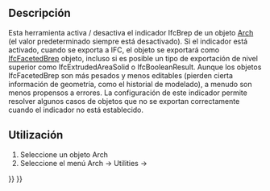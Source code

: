 <languages/>

{{Docnav
|[[Arch_Check|Check]]
|[[Arch_ToggleSubs|ToggleSubs]]
|[[BIM_Workbench|BIM]]
|IconL=Arch_Check.svg
|IconR=Arch_ToggleSubs.svg
|IconC=Workbench_BIM.svg
}}

<div class="mw-translate-fuzzy">
{{GuiCommand|Name=Arch ToggleIfcBrepFlag|Workbenches=[[Arch_Workbench/es|Arch]]|MenuLocation=Arch → Utilities → Toggle Ifc Brep flag|Shortcut=|SeeAlso=}}
</div>

<span id="Description"></span>
==Descripción==

<div class="mw-translate-fuzzy">
Esta herramienta activa / desactiva el indicador IfcBrep de un objeto [[Arch_Workbench/es | Arch]] (el valor predeterminado siempre está desactivado). Si el indicador está activado, cuando se exporta a IFC, el objeto se exportará como [http://www.buildingsmart-tech.org/ifc/IFC4/final/html/schema/ifcgeometricmodelresource/lexical/ifcfacetedbrep.htm IfcFacetedBrep] objeto, incluso si es posible un tipo de exportación de nivel superior como IfcExtrudedAreaSolid o IfcBooleanResult. Aunque los objetos IfcFacetedBrep son más pesados ​​y menos editables (pierden cierta información de geometría, como el historial de modelado), a menudo son menos propensos a errores. La configuración de este indicador permite resolver algunos casos de objetos que no se exportan correctamente cuando el indicador no está establecido.
</div>

<span id="Usage"></span>
<div class="mw-translate-fuzzy">
==Utilización==
</div> 

<div class="mw-translate-fuzzy">
# Seleccione un objeto Arch
# Seleccione el menú Arch → Utilities → {{KEY | [[Image: Arch ToggleIfcBrepFlag.png | 16px]] [[Arch ToggleIfcBrepFlag | Toggle IfcBrepFlag]]}}
</div>


{{Docnav
|[[Arch_Check|Check]]
|[[Arch_ToggleSubs|ToggleSubs]]
|[[BIM_Workbench|BIM]]
|IconL=Arch_Check.svg
|IconR=Arch_ToggleSubs.svg
|IconC=Workbench_BIM.svg
}}

{{BIM_Tools_navi{{#translation:}}}}
{{Userdocnavi{{#translation:}}}}